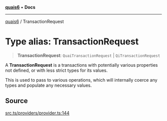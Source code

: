 [**quais6**](../README.md) • **Docs**

***

[quais6](../globals.md) / TransactionRequest

# Type alias: TransactionRequest

> **TransactionRequest**: `QuaiTransactionRequest` \| `QiTransactionRequest`

A **TransactionRequest** is a transactions with potentially various
 properties not defined, or with less strict types for its values.

 This is used to pass to various operations, which will internally
 coerce any types and populate any necessary values.

## Source

[src.ts/providers/provider.ts:144](https://github.com/dominant-strategies/quais-6.js/blob/aca1855329c3946c627ab7f16ac5304cea7d20c5/src.ts/providers/provider.ts#L144)
